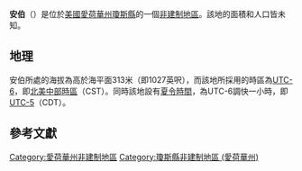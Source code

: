 {{noteTA
|G1=USState
|G2=地名
|G3=Unit
}}
{{Infobox settlement
|official_name            = 安伯
|native_name = Amber
|settlement_type          = [[非建制地區|非建制地區]]
|image_skyline            = 
|imagesize                = 
|image_map                = 
|mapsize                  = 
|pushpin_map              = USA Iowa
|pushpin_label            = 安伯
|pushpin_label_position   = top
|pushpin_map_caption      = 安伯在愛荷華州的位置
|subdivision_type         = [[世界政區索引|國家]]
|subdivision_type1        = [[美国州份|州份]]
|subdivision_type2        = [[愛荷華州行政区划|縣]]
|subdivision_name         = [[美国|美国]]
|subdivision_name1        = [[愛荷華州|愛荷華州]]
|subdivision_name2        = [[瓊斯縣_(愛荷華州)|瓊斯縣]]
|elevation_ft             = 1027
|elevation_m              = 313
|area_total_km2           = 
|area_total_sq_mi         = 
|area_land_km2            = 
|area_land_sq_mi          = 
|area_water_km2           = 
|area_water_sq_mi         = 
|population_as_of         = 2010
|population_footnotes     = 
|population_total         = 
|population_metro         = 
|population_density_km2   = auto
|population_density_sq_mi = auto
|timezone                 = [[北美中部时区|北美中部时区]]
|utc_offset               = -6
|coordinates              = {{coord|42|07|41|N|91|10|49|W|display=inline,title}}
| coor_pinpoint           = 
| coordinates_footnotes   = 
|timezone_DST             = CDT
|utc_offset_DST           = -5
|postal_code_type         = [[美國郵區編號|郵區編號]]
|postal_code              = 52205
|area_code                = {{link-en|电话区号319|Area code 319|319}}
|blank_name = [[地名信息系统|GNIS ID]]
|blank_info = 454165<ref name="GNIS">{{cite gnis|454165|Amber}}</ref>
}}
'''安伯'''（{{lang-en|Amber}}）是位於[[美國|美國]][[愛荷華州|愛荷華州]][[瓊斯縣_(愛荷華州)|瓊斯縣]]的一個[[非建制地區|非建制地區]]。該地的面積和人口皆未知。

== 地理 ==
安伯所處的海拔為高於海平面313米（即1027英呎），而該地所採用的時區為[[UTC-6|UTC-6]]，即[[北美中部時區|北美中部時區]]（CST）。同時該地設有[[夏令時間|夏令時間]]，為UTC-6調快一小時，即[[UTC-5|UTC-5]]（CDT）。

== 參考文獻 ==
{{reflist}}

{{瓊斯縣 (愛荷華州)}}

{{DEFAULTSORT:Amber}}
[[Category:愛荷華州非建制地區|Category:愛荷華州非建制地區]]
[[Category:瓊斯縣非建制地區_(愛荷華州)|Category:瓊斯縣非建制地區 (愛荷華州)]]

{{Iowa-geo-stub}}